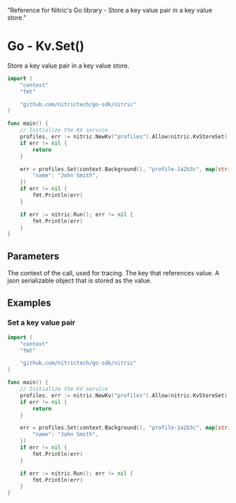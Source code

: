   "Reference for Nitric's Go library - Store a key value pair in a key value store."

# Go - Kv.Set()

Store a key value pair in a key value store.

```go
import (
	"context"
	"fmt"

	"github.com/nitrictech/go-sdk/nitric"
)

func main() {
	// Initialize the KV service
	profiles, err := nitric.NewKv("profiles").Allow(nitric.KvStoreSet)
	if err != nil {
		return
	}

	err = profiles.Set(context.Background(), "profile-1a2b3c", map[string]interface{}{
		"name": "John Smith",
	})
	if err != nil {
		fmt.Println(err)
	}

	if err := nitric.Run(); err != nil {
		fmt.Println(err)
	}
}
```

## Parameters

<Properties>
  <Property name="ctx" required type="context">
    The context of the call, used for tracing.
  </Property>
  <Property name="key" required type="string">
    The key that references value.
  </Property>
  <Property name="value" required type="map[string]interface{}">
    A json serializable object that is stored as the value.
  </Property>
</Properties>

## Examples

### Set a key value pair

```go
import (
	"context"
	"fmt"

	"github.com/nitrictech/go-sdk/nitric"
)

func main() {
	// Initialize the KV service
	profiles, err := nitric.NewKv("profiles").Allow(nitric.KvStoreSet)
	if err != nil {
		return
	}

	err = profiles.Set(context.Background(), "profile-1a2b3c", map[string]interface{}{
		"name": "John Smith",
	})
	if err != nil {
		fmt.Println(err)
	}

	if err := nitric.Run(); err != nil {
		fmt.Println(err)
	}
}
```
